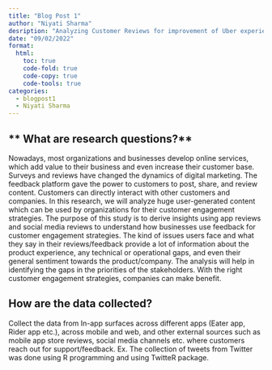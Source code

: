```yaml
---
title: "Blog Post 1"
author: "Niyati Sharma"
desription: "Analyzing Customer Reviews for improvement of Uber experience"
date: "09/02/2022"
format:
  html:
    toc: true
    code-fold: true
    code-copy: true
    code-tools: true
categories:
  - blogpost1
  - Niyati Sharma
---
```


## \*\* What are research questions?\*\*

Nowadays, most organizations and businesses develop online services, which add value to their business and even increase their customer base. Surveys and reviews have changed the dynamics of digital marketing. The feedback platform gave the power to customers to post, share, and review content. Customers can directly interact with other customers and companies. In this research, we will analyze huge user-generated content which can be used by organizations for their customer engagement strategies. The purpose of this study is to derive insights using app reviews and social media reviews to understand how businesses use feedback for customer engagement strategies. The kind of issues users face and what they say in their reviews/feedback provide a lot of information about the product experience, any technical or operational gaps, and even their general sentiment towards the product/company. The analysis will help in identifying the gaps in the priorities of the stakeholders. With the right customer engagement strategies, companies can make benefit.

## **How are the data collected?**

Collect the data from In-app surfaces across different apps (Eater app, Rider app etc.), across mobile and web, and other external sources such as mobile app store reviews, social media channels etc. where customers reach out for support/feedback. Ex. The collection of tweets from Twitter was done using R programming and using TwitteR package.\
